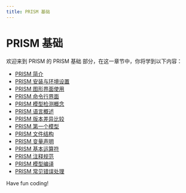 ```yaml
---
title: PRISM 基础
---
```


# PRISM 基础

欢迎来到 PRISM 的 PRISM 基础 部分，在这一章节中，你将学到以下内容：

- [PRISM 简介](./0-about-prism.mdx)
- [PRISM 安装与环境设置](./1-prism-installation-and-environment-settings.mdx)
- [PRISM 图形界面使用](./2-how-to-use-the-prism-graphical-interface.mdx)
- [PRISM 命令行界面](./3-prism-command-line-interface.mdx)
- [PRISM 模型检测概念](./4-prism-model-checking-concept.mdx)
- [PRISM 语言概述](./5-prism-language-overview.mdx)
- [PRISM 版本差异比较](./6-prism-version-comparison.mdx)
- [PRISM 第一个模型](./7-prism-first-model.mdx)
- [PRISM 文件结构](./8-prism-file-structure.mdx)
- [PRISM 变量声明](./9-prism-variable-declaration.mdx)
- [PRISM 基本运算符](./10-prism-basic-operators.mdx)
- [PRISM 注释规范](./11-prism-annotation-specification.mdx)
- [PRISM 模型编译](./12-prism-model-compilation.mdx)
- [PRISM 常见错误处理](./13-prism-common-error-handling.mdx)

Have fun coding!